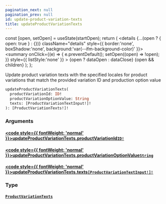 ```yaml
---
pagination_next: null
pagination_prev: null
id: update-product-variation-texts
title: updateProductVariationTexts
---
```









  const [open, setOpen] = useState(startOpen);
  return (
    <details {...(open ? { open: true } : {})} className="details" style={{ border:'none', boxShadow:'none', background:'var(--ifm-background-color)' }}>
      <summary
        onClick={(e) => {
          e.preventDefault();
          setOpen((open) => !open);
        }}
        style={{ listStyle:'none' }}
      >
      {open ? dataOpen : dataClose}
      </summary>
      {open && children}
    </details>
  );
};








Update product variation texts with the specified locales for product variations
that match the provided variation ID and production option value


```graphql
updateProductVariationTexts(
  productVariationId: ID!
  productVariationOptionValue: String
  texts: [ProductVariationTextInput!]!
): [ProductVariationTexts!]!
```




### Arguments

#### [<code style={{ fontWeight: 'normal' }}>updateProductVariationTexts.<b>productVariationId</b></code>](#)<Bullet />[`ID!`](/schema/types/scalars/id.mdx) <Badge class="badge badge--secondary" text="non-null"/> <Badge class="badge badge--secondary" text="scalar"/> 



#### [<code style={{ fontWeight: 'normal' }}>updateProductVariationTexts.<b>productVariationOptionValue</b></code>](#)<Bullet />[`String`](/schema/types/scalars/string.mdx) <Badge class="badge badge--secondary" text="scalar"/> 



#### [<code style={{ fontWeight: 'normal' }}>updateProductVariationTexts.<b>texts</b></code>](#)<Bullet />[`[ProductVariationTextInput!]!`](/schema/types/inputs/product-variation-text-input.mdx) <Badge class="badge badge--secondary" text="non-null"/> <Badge class="badge badge--secondary" text="input"/> 



### Type

#### [`ProductVariationTexts`](/schema/types/objects/product-variation-texts.mdx) <Badge class="badge badge--secondary" text="object"/> 







